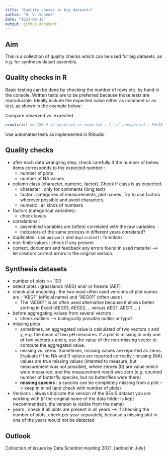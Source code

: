 ```yaml
---
title: "Quality checks in big datasets"
author: "N. V. Schenk"
date: "2023-06-15"
output: github_document
---
```


## Aim

This is a collection of quality checks which can be used for big datasets, as e.g. for synthesis datset assembly.

## Quality checks in R

Basic testing can be done by checking the number of rows etc. by hand in the console. Written tests are to be preferred because those tests are reproducible. Ideally include the expected value either as comment or as test, as shown in the example below:

Compare observed vs. expected
```r
nrow(iris) == 150 # if observed == expected : T, if unexpected : FALSE
```

Use automated tests as implemented in RStudio


## Quality checks

- after each data wrangling step, check carefully if the number of below items corresponds to the expected number : 
    - number of plots
    - number of NA values
- column class (character, numeric, factor). Check if class is as expected.
    - character : only for comments (long text)
    - factor : categories of measurements, plot names. Try to use factors wherever possible and avoid characters.
    - numeric : all kinds of numbers
- factors (categorical variables) :
    - check levels
- correlations : 
    - assembled variables are (often) correlated with the raw variables
    - indicators of the same process in different years correlated?
- duplicates : use `unique()` and `duplicated()` functions
- non-finite values : check if any present
- correct, document and feedback any errors found in used material --> let creators correct errors in the original version.


## Synthesis datasets

- number of plots >= 100
- select plots : grasslands (AEG) and/ or forests (AEF)
- check plot encoding : the two most often used versions of plot names are : "AEG1" (official name) and "AEG01" (often used)
    - The "AEG01" is an often used alternative because it allows better sorting in Excel (AEG01, AEG02, .. versus AEG1, AEG11, ...)
- before aggregating values from several vectors : 
    - check outliers --> biologically possible outlier or typo?
- missing plots : 
    - sometimes, an aggregated value is calculated of two vectors x and y, e.g. the mean of two pH measures. If a plot is missing in only one of two vectors x and y, use the value of the non-missing vector to compute the aggregated value.
    - missing vs. zeros. Sometimes, missing values are reported as zeros. Evaluate if the NA and 0 values are reported correctly : missing (NA) values are true missing values (intented to measure, but measurement was not possible), where zeroes (0) are value which were measured, and the measurement result was zero (e.g. counted number of butterfly species, but no butterflies were there)
    - **missing species** : a species can be completely missing from a plot --> keep in mind (and check with number of plots)
- Versions : always indicate the version of the BExIS dataset you are working with (if the original name of the data folder is kept (recommended), the version is visible from the name)
- years : check if all plots are present in all years
    --> if checking the number of plots, check per year separately, because a missing plot in one of the years would not be detected

## Outlook

Collection of issues by Data Scientist meeting 2021. [added in July]


